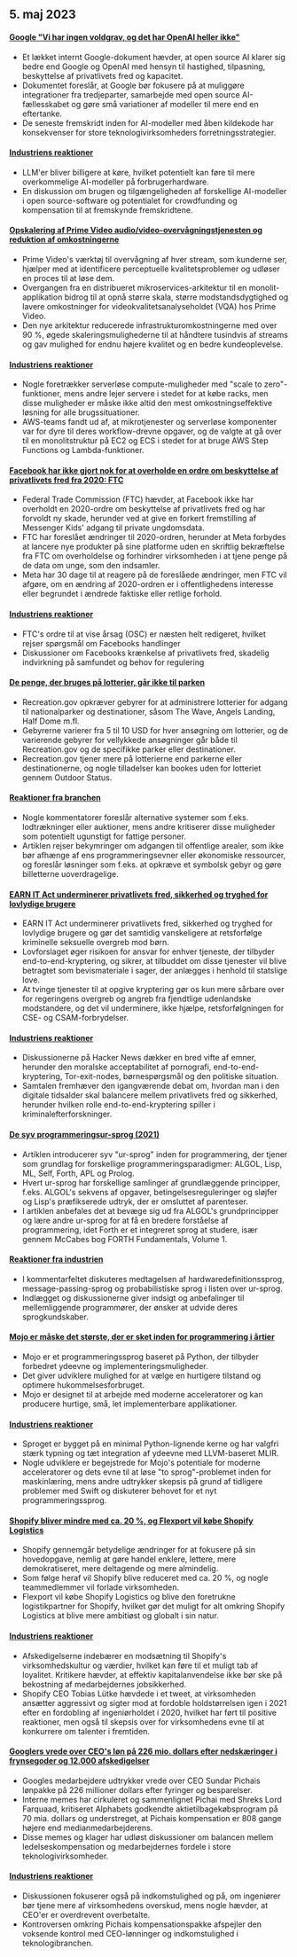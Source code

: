 

<CallToAction />

<Steps>

## 5. maj 2023

#### [Google "Vi har ingen voldgrav, og det har OpenAI heller ikke"](https://www.semianalysis.com/p/google-we-have-no-moat-and-neither)

- Et lækket internt Google-dokument hævder, at open source AI klarer sig bedre end Google og OpenAI med hensyn til hastighed, tilpasning, beskyttelse af privatlivets fred og kapacitet.
- Dokumentet foreslår, at Google bør fokusere på at muliggøre integrationer fra tredjeparter, samarbejde med open source AI-fællesskabet og gøre små variationer af modeller til mere end en eftertanke.
- De seneste fremskridt inden for AI-modeller med åben kildekode har konsekvenser for store teknologivirksomheders forretningsstrategier.

#### [Industriens reaktioner](http://news.ycombinator.com/item?id=35813322)

- LLM'er bliver billigere at køre, hvilket potentielt kan føre til mere overkommelige AI-modeller på forbrugerhardware.
- En diskussion om brugen og tilgængeligheden af forskellige AI-modeller i open source-software og potentialet for crowdfunding og kompensation til at fremskynde fremskridtene.

#### [Opskalering af Prime Video audio/video-overvågningstjenesten og reduktion af omkostningerne](https://www.primevideotech.com/video-streaming/scaling-up-the-prime-video-audio-video-monitoring-service-and-reducing-costs-by-90)

- Prime Video's værktøj til overvågning af hver stream, som kunderne ser, hjælper med at identificere perceptuelle kvalitetsproblemer og udløser en proces til at løse dem.
- Overgangen fra en distribueret mikroservices-arkitektur til en monolit-applikation bidrog til at opnå større skala, større modstandsdygtighed og lavere omkostninger for videokvalitetsanalyseholdet (VQA) hos Prime Video.
- Den nye arkitektur reducerede infrastrukturomkostningerne med over 90 %, øgede skaleringsmulighederne til at håndtere tusindvis af streams og gav mulighed for endnu højere kvalitet og en bedre kundeoplevelse.

#### [Industriens reaktioner](http://news.ycombinator.com/item?id=35811741)

- Nogle foretrækker serverløse compute-muligheder med "scale to zero"-funktioner, mens andre lejer servere i stedet for at købe racks, men disse muligheder er måske ikke altid den mest omkostningseffektive løsning for alle brugssituationer.
- AWS-teams fandt ud af, at mikrotjenester og serverløse komponenter var for dyre til deres workflow-drevne opgaver, og de valgte at gå over til en monolitstruktur på EC2 og ECS i stedet for at bruge AWS Step Functions og Lambda-funktioner.

#### [Facebook har ikke gjort nok for at overholde en ordre om beskyttelse af privatlivets fred fra 2020: FTC](https://arstechnica.com/tech-policy/2023/05/ftc-says-facebook-violated-privacy-order-proposes-ban-on-monetizing-youth-data/)

- Federal Trade Commission (FTC) hævder, at Facebook ikke har overholdt en 2020-ordre om beskyttelse af privatlivets fred og har forvoldt ny skade, herunder ved at give en forkert fremstilling af Messenger Kids' adgang til private ungdomsdata.
- FTC har foreslået ændringer til 2020-ordren, herunder at Meta forbydes at lancere nye produkter på sine platforme uden en skriftlig bekræftelse fra FTC om overholdelse og forhindrer virksomheden i at tjene penge på de data om unge, som den indsamler.
- Meta har 30 dage til at reagere på de foreslåede ændringer, men FTC vil afgøre, om en ændring af 2020-ordren er i offentlighedens interesse eller begrundet i ændrede faktiske eller retlige forhold.

#### [Industriens reaktioner](http://news.ycombinator.com/item?id=35814081)

- FTC's ordre til at vise årsag (OSC) er næsten helt redigeret, hvilket rejser spørgsmål om Facebooks handlinger
- Diskussioner om Facebooks krænkelse af privatlivets fred, skadelig indvirkning på samfundet og behov for regulering

#### [De penge, der bruges på lotterier, går ikke til parken](https://outdoorstatus.com/articles/recreation-gov-lottery-fees/)

- Recreation.gov opkræver gebyrer for at administrere lotterier for adgang til nationalparker og destinationer, såsom The Wave, Angels Landing, Half Dome m.fl.
- Gebyrerne varierer fra 5 til 10 USD for hver ansøgning om lotterier, og de varierende gebyrer for vellykkede ansøgninger går både til Recreation.gov og de specifikke parker eller destinationer.
- Recreation.gov tjener mere på lotterierne end parkerne eller destinationerne, og nogle tilladelser kan bookes uden for lotteriet gennem Outdoor Status.

#### [Reaktioner fra branchen](http://news.ycombinator.com/item?id=35809570)

- Nogle kommentatorer foreslår alternative systemer som f.eks. lodtrækninger eller auktioner, mens andre kritiserer disse muligheder som potentielt ugunstigt for fattige personer.
- Artiklen rejser bekymringer om adgangen til offentlige arealer, som ikke bør afhænge af ens programmeringsevner eller økonomiske ressourcer, og foreslår løsninger som f.eks. at opkræve et symbolsk gebyr og gøre billetterne uoverdragelige.

#### [EARN IT Act underminerer privatlivets fred, sikkerhed og tryghed for lovlydige brugere](https://techfreedom.org/earn-it-act-remains-a-threat-to-liberty-security-safety-of-children/)

- EARN IT Act underminerer privatlivets fred, sikkerhed og tryghed for lovlydige brugere og gør det samtidig vanskeligere at retsforfølge kriminelle seksuelle overgreb mod børn.
- Lovforslaget øger risikoen for ansvar for enhver tjeneste, der tilbyder end-to-end-kryptering, og sikrer, at tilbuddet om disse tjenester vil blive betragtet som bevismateriale i sager, der anlægges i henhold til statslige love.
- At tvinge tjenester til at opgive kryptering gør os kun mere sårbare over for regeringens overgreb og angreb fra fjendtlige udenlandske modstandere, og det vil underminere, ikke hjælpe, retsforfølgningen for CSE- og CSAM-forbrydelser.

#### [Industriens reaktioner](http://news.ycombinator.com/item?id=35814113)

- Diskussionerne på Hacker News dækker en bred vifte af emner, herunder den moralske acceptabilitet af pornografi, end-to-end-kryptering, Tor-exit-nodes, børnespørgsmål og den politiske situation.
- Samtalen fremhæver den igangværende debat om, hvordan man i den digitale tidsalder skal balancere mellem privatlivets fred og sikkerhed, herunder hvilken rolle end-to-end-kryptering spiller i kriminalefterforskninger.

#### [De syv programmeringsur-sprog (2021)](https://madhadron.com/programming/seven_ur_languages.html)

- Artiklen introducerer syv "ur-sprog" inden for programmering, der tjener som grundlag for forskellige programmeringsparadigmer: ALGOL, Lisp, ML, Self, Forth, APL og Prolog.
- Hvert ur-sprog har forskellige samlinger af grundlæggende principper, f.eks. ALGOL's sekvens af opgaver, betingelsesreguleringer og sløjfer og Lisp's præfikserede udtryk, der er omsluttet af parenteser.
- I artiklen anbefales det at bevæge sig ud fra ALGOL's grundprincipper og lære andre ur-sprog for at få en bredere forståelse af programmering, idet Forth er et integreret sprog at studere, især gennem McCabes bog FORTH Fundamentals, Volume 1.

#### [Reaktioner fra industrien](http://news.ycombinator.com/item?id=35813496)

- I kommentarfeltet diskuteres medtagelsen af hardwaredefinitionssprog, message-passing-sprog og probabilistiske sprog i listen over ur-sprog.
- Indlægget og diskussionerne giver indsigt og anbefalinger til mellemliggende programmører, der ønsker at udvide deres sprogkundskaber.

#### [Mojo er måske det største, der er sket inden for programmering i årtier](https://www.fast.ai/posts/2023-05-03-mojo-launch.html)

- Mojo er et programmeringssprog baseret på Python, der tilbyder forbedret ydeevne og implementeringsmuligheder.
- Det giver udviklere mulighed for at vælge en hurtigere tilstand og optimere hukommelsesforbruget.
- Mojo er designet til at arbejde med moderne acceleratorer og kan producere hurtige, små, let implementerbare applikationer.

#### [Industriens reaktioner](http://news.ycombinator.com/item?id=35809658)

- Sproget er bygget på en minimal Python-lignende kerne og har valgfri stærk typning og tæt integration af ydeevne med LLVM-baseret MLIR.
- Nogle udviklere er begejstrede for Mojo's potentiale for moderne acceleratorer og dets evne til at løse "to sprog"-problemet inden for maskinlæring, mens andre udtrykker skepsis på grund af tidligere problemer med Swift og diskuterer behovet for et nyt programmeringssprog.

#### [Shopify bliver mindre med ca. 20 %, og Flexport vil købe Shopify Logistics](https://news.shopify.com/important-team-and-business-changes)

- Shopify gennemgår betydelige ændringer for at fokusere på sin hovedopgave, nemlig at gøre handel enklere, lettere, mere demokratiseret, mere deltagende og mere almindelig.
- Som følge heraf vil Shopify blive reduceret med ca. 20 %, og nogle teammedlemmer vil forlade virksomheden.
- Flexport vil købe Shopify Logistics og blive den foretrukne logistikpartner for Shopify, hvilket gør det muligt for alt omkring Shopify Logistics at blive mere ambitiøst og globalt i sin natur.

#### [Industriens reaktioner](http://news.ycombinator.com/item?id=35813763)

- Afskedigelserne indebærer en modsætning til Shopify's virksomhedskultur og værdier, hvilket kan føre til et muligt tab af loyalitet. Kritikere hævder, at effektiv kapitalanvendelse ikke bør ske på bekostning af medarbejdernes jobsikkerhed.
- Shopify CEO Tobias Lütke hævdede i et tweet, at virksomheden ansætter aggressivt og sigter mod at fordoble holdstørrelsen igen i 2021 efter en fordobling af ingeniørholdet i 2020, hvilket har ført til positive reaktioner, men også til skepsis over for virksomhedens evne til at konkurrere om talenter i fremtiden.

#### [Googlers vrede over CEO's løn på 226 mio. dollars efter nedskæringer i frynsegoder og 12.000 afskedigelser](https://arstechnica.com/tech-policy/2023/05/googlers-angry-about-ceos-226m-pay-after-cuts-in-perks-and-12000-layoffs/)

- Googles medarbejdere udtrykker vrede over CEO Sundar Pichais lønpakke på 226 millioner dollars efter fyringer og besparelser.
- Interne memes har cirkuleret og sammenlignet Pichai med Shreks Lord Farquaad, kritiseret Alphabets godkendte aktietilbagekøbsprogram på 70 mia. dollars og understreget, at Pichais kompensation er 808 gange højere end medianmedarbejderens.
- Disse memes og klager har udløst diskussioner om balancen mellem ledelseskompensation og medarbejdernes fordele i store teknologivirksomheder.

#### [Industriens reaktioner](http://news.ycombinator.com/item?id=35821927)

- Diskussionen fokuserer også på indkomstulighed og på, om ingeniører bør tjene mere af virksomhedens overskud, mens nogle hævder, at CEO'er er overdrevent overbetalte.
- Kontroversen omkring Pichais kompensationspakke afspejler den voksende kontrol med CEO-lønninger og indkomstulighed i teknologibranchen.

</Steps>
